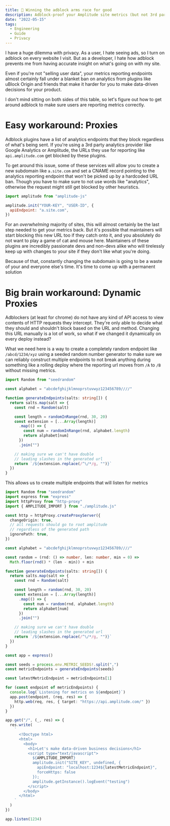 ```yaml
---
title: 📲 Winning the adblock arms race for good
description: Adblock-proof your Amplitude site metrics (but not 3rd party ads)
date: "2022-05-15"
tags:
  - Engineering
  - Guide
  - Privacy
---
```


I have a huge dilemma with privacy. As a user, I hate seeing ads, so I turn on adblock on every website I visit. But as a developer, I hate how adblock prevents me from having accurate insight on what's going on with my site.

Even if you're not "selling user data", your metrics reporting endpoints almost certainly fall under a blanket ban on analytics from plugins like uBlock Origin and friends that make it harder for you to make data-driven decisions for your product.

I don't mind sitting on both sides of this table, so let's figure out how to get around adblock to make sure users are reporting metrics correctly.

# Easy workaround: Proxies

Adblock plugins have a list of analytics endpoints that they block regardless of what's being sent. If you're using a 3rd party analytics provider like Google Analytics or Amplitude, the URLs they use for reporting like `api.amplitude.com` get blocked by these plugins.

To get around this issue, some of these services will allow you to create a new subdomain like `a.site.com` and set a <T>CNAME record</T> pointing to the analytics reporting endpoint that won't be picked up by a hardcoded URL ban. Though you have to make sure to not use words like "analytics", otherwise the request might still get blocked by other heuristics.

```js
import amplitude from "amplitude-js"

amplitude.init("YOUR-KEY", "USER-ID", {
  apiEndpoint: "a.site.com",
})
```

For an _overwhelming_ majority of sites, this will almost certainly be the last step needed to get your metrics back. But it's possible that maintainers will start blocking this new URL too if they catch onto it, and you absolutely do not want to play a game of cat and mouse here. Maintainers of these plugins are incredibly passionate devs and non-devs alike who will tirelessly keep up with changes to your site if they don't like what you're doing.

Because of that, constantly changing the subdomain is going to be a waste of your and everyone else's time. It's time to come up with a permanent solution

# Big brain workaround: Dynamic Proxies

Adblockers (at least for chrome) do not have any kind of API access to view contents of HTTP requests they intercept. They're only able to decide what they should and shouldn't block based on the URL and method. Changing this URL manually is a lot of work, so what if we changed it dynamically on every deploy instead?

What we need here is a way to create a completely random endpoint like `/abcd/1234/xyz` using a seeded random number generator to make sure we can reliably construct multiple endpoints to not break anything during something like a rolling deploy where the reporting url moves from `/A` to `/B` without missing metrics.

```ts
import Random from "seedrandom"

const alphabet = "abcdefghijklmnoprstuvwyz123456789////"

function generateEndpoints(salts: string[]) {
  return salts.map(salt => {
    const rnd = Random(salt)

    const length = randomInRange(rnd, 30, 20)
    const extension = [...Array(length)]
      .map(() => {
        const num = randomInRange(rnd, alphabet.length)
        return alphabet[num]
      })
      .join("")

    // making sure we can't have double
    // leading slashes in the generated url
    return `/${extension.replace(/^\/*/g, "")}`
  })
}
```

This allows us to create multiple endpoints that will listen for metrics

```ts
import Random from "seedrandom"
import express from "express"
import httpProxy from "http-proxy"
import { AMPLITUDE_IMPORT } from "./amplitude.js"

const http = httpProxy.createProxyServer({
  changeOrigin: true,
  // all requests should go to root amplitude
  // regardless of the generated path
  ignorePath: true,
})

const alphabet = "abcdefghijklmnoprstuvwyz123456789////"

const random = (rnd: () => number, len: number, min = 0) =>
  Math.floor(rnd() * (len - min)) + min

function generateEndpoints(salts: string[]) {
  return salts.map(salt => {
    const rnd = Random(salt)

    const length = random(rnd, 30, 20)
    const extension = [...Array(length)]
      .map(() => {
        const num = random(rnd, alphabet.length)
        return alphabet[num]
      })
      .join("")

    // making sure we can't have double
    // leading slashes in the generated url
    return `/${extension.replace(/^\/*/g, "")}`
  })
}

const app = express()

const seeds = process.env.METRIC_SEEDS!.split(",")
const metricEndpoints = generateEndpoints(seeds)

const latestMetricEndpoint = metricEndpoints[1]

for (const endpoint of metricEndpoints) {
  console.log(`Listening for metrics on ${endpoint}`)
  app.post(endpoint, (req, res) => {
    http.web(req, res, { target: "https://api.amplitude.com/" })
  })
}

app.get("/", (_, res) => {
  res.write(
    `
      <!Doctype html>
      <html>
        <body>
          <h1>Let's make data-driven business decisions</h1>
          <script type="text/javascript">
            ${AMPLITUDE_IMPORT}
            amplitude.init("SITE_KEY", undefined, {
              apiEndpoint: "localhost:1234${latestMetricEndpoint}",
              forceHttps: false
            });
            amplitude.getInstance().logEvent("testing")
          </script>
        </body>
      </html>
    `
  )
})

app.listen(1234)
```
